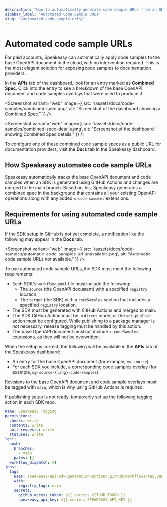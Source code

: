 ```yaml
---
description: "How to automatically generate code sample URLs from an SDK."
sidebar_label: "Automated Code Sample URLs"
slug: "/automated-code-sample-urls/"
---
```




# Automated code sample URLs

For paid accounts, Speakeasy can automatically apply code samples to the base OpenAPI document in the cloud, with no intervention required.
This is the most elegant solution for exposing code samples to documentation providers.

In the **APIs** tab of the dashboard, look for an entry marked as **Combined Spec**.
Click into the entry to see a breakdown of the base OpenAPI document and code samples overlays that were used to produce it.

<Screenshot 
  variant="web"
  image={{
    src: '/assets/docs/code-samples/combined-spec.png',
    alt: "Screenshot of the dashboard showing a Combined Spec."
  }}
/>

<Screenshot 
  variant="web"
  image={{
    src: '/assets/docs/code-samples/combined-spec-details.png',
    alt: "Screenshot of the dashboard showing Combined Spec details."
  }}
/>

To configure one of these combined code sample specs as a public URL for documentation providers, visit the **Docs** tab in the Speakeasy dashboard.

## How Speakeasy automates code sample URLs

Speakeasy automatically tracks the base OpenAPI document and code samples when an SDK is generated using GitHub Actions and changes are merged to the main branch.
Based on this, Speakeasy generates a combined spec in the background that contains all your existing OpenAPI operations along with any added `x-code-samples` extensions.

## Requirements for using automated code sample URLs

If the SDK setup in GitHub is not yet complete, a notification like the following may appear in the **Docs** tab.

<Screenshot 
  variant="web"
  image={{
    src: '/assets/docs/code-samples/automatic-code-samples-url-unavailable.png',
    alt: "Automatic code sample URLs not available."
  }}
/>

To use automated code sample URLs, the SDK must meet the following requirements:

- Each SDK's `workflow.yaml` file must include the following:
  - The `source` (the OpenAPI document) with a specified `registry` location.
  - The `target` (the SDK) with a `codeSamples` section that includes a specified `registry` location.
- The SDK must be generated with GitHub Actions and merged to main.
- The SDK GitHub Action must be in `direct` mode, or the `sdk-publish` action must be configured. While publishing to a package manager is _not_ necessary, release tagging must be handled by this action.
- The base OpenAPI document must not include `x-codeSamples` extensions, as they will not be overwritten.

When the setup is correct, the following will be available in the **APIs** tab of the Speakeasy dashboard:

- An entry for the base OpenAPI document (for example, `my-source`).
- For each SDK you include, a corresponding code samples overlay (for example, `my-source-{lang}-code-samples`).

Revisions to the base OpenAPI document and code sample overlays must be tagged with `main`, which is why using GitHub Actions is required.

<Callout title="Alternatives to configuring sdk-publish.yaml:" type="warning">
If publishing setup is not ready, temporarily set up the following tagging action in each SDK repo.

```yaml .github/workflows/tagging.yaml
name: Speakeasy Tagging
permissions:
  checks: write
  contents: write
  pull-requests: write
  statuses: write
"on":
  push:
    branches:
      - main
    paths: []
  workflow_dispatch: {}
jobs:
  tag:
    uses: speakeasy-api/sdk-generation-action/.github/workflows/tag.yaml@v15
    with:
      registry_tags: main
    secrets:
      github_access_token: ${{ secrets.GITHUB_TOKEN }}
      speakeasy_api_key: ${{ secrets.SPEAKEASY_API_KEY }}
```

</Callout>

